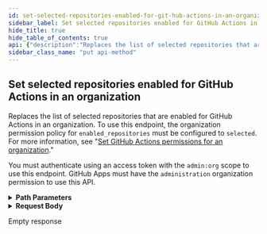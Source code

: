 ```yaml
---
id: set-selected-repositories-enabled-for-git-hub-actions-in-an-organization
sidebar_label: Set selected repositories enabled for GitHub Actions in an organization
hide_title: true
hide_table_of_contents: true
api: {"description":"Replaces the list of selected repositories that are enabled for GitHub Actions in an organization. To use this endpoint, the organization permission policy for `enabled_repositories` must be configured to `selected`. For more information, see \"[Set GitHub Actions permissions for an organization](#set-github-actions-permissions-for-an-organization).\"\n\nYou must authenticate using an access token with the `admin:org` scope to use this endpoint. GitHub Apps must have the `administration` organization permission to use this API.","externalDocs":{"description":"API method documentation","url":"https://docs.github.com/rest/reference/actions#set-selected-repositories-enabled-for-github-actions-in-an-organization"},"operationId":"actions/set-selected-repositories-enabled-github-actions-organization","parameters":[{"in":"path","name":"org","required":true,"schema":{"type":"string"}}],"requestBody":{"content":{"application/json":{"example":{"selected_repository_ids":[32,42]},"schema":{"properties":{"selected_repository_ids":{"description":"List of repository IDs to enable for GitHub Actions.","items":{"description":"Unique identifier of the repository.","type":"integer"},"type":"array"}},"required":["selected_repository_ids"],"type":"object"}}}},"responses":{"204":{"description":"Empty response"}},"tags":["actions"],"x-github":{"category":"actions","enabledForGitHubApps":true,"githubCloudOnly":false,"previews":[],"subcategory":"permissions"},"method":"put","path":"/orgs/{org}/actions/permissions/repositories","servers":[{"url":"https://api.github.com"}],"jsonRequestBodyExample":{"selected_repository_ids":[0]},"info":{"contact":{"name":"Support","url":"https://support.github.com/contact"},"description":"GitHub's v3 REST API.","license":{"name":"MIT","url":"https://spdx.org/licenses/MIT"},"termsOfService":"https://docs.github.com/articles/github-terms-of-service","title":"GitHub v3 REST API","version":"1.1.4","x-apisguru-categories":["collaboration","developer_tools"],"x-logo":{"url":"https://twitter.com/github/profile_image?size=original"},"x-origin":[{"format":"openapi","url":"https://raw.githubusercontent.com/github/rest-api-description/main/descriptions/api.github.com/api.github.com.json","version":"3.0"}],"x-providerName":"github.com"},"postman":{"name":"Set selected repositories enabled for GitHub Actions in an organization","description":{"content":"Replaces the list of selected repositories that are enabled for GitHub Actions in an organization. To use this endpoint, the organization permission policy for `enabled_repositories` must be configured to `selected`. For more information, see \"[Set GitHub Actions permissions for an organization](#set-github-actions-permissions-for-an-organization).\"\n\nYou must authenticate using an access token with the `admin:org` scope to use this endpoint. GitHub Apps must have the `administration` organization permission to use this API.","type":"text/plain"},"url":{"path":["orgs",":org","actions","permissions","repositories"],"host":["{{baseUrl}}"],"query":[],"variable":[{"disabled":false,"description":{"content":"(Required) ","type":"text/plain"},"type":"any","value":"","key":"org"}]},"header":[{"key":"Content-Type","value":"application/json"}],"method":"PUT","body":{"mode":"raw","raw":"\"\"","options":{"raw":{"language":"json"}}}}}
sidebar_class_name: "put api-method"
---
```



## Set selected repositories enabled for GitHub Actions in an organization



Replaces the list of selected repositories that are enabled for GitHub Actions in an organization. To use this endpoint, the organization permission policy for `enabled_repositories` must be configured to `selected`. For more information, see &quot;[Set GitHub Actions permissions for an organization](#set-github-actions-permissions-for-an-organization).&quot;

You must authenticate using an access token with the `admin:org` scope to use this endpoint. GitHub Apps must have the `administration` organization permission to use this API.

<details style={{"marginBottom":"1rem"}}><summary style={{}}><strong>Path Parameters</strong></summary><div><ul><ParamsItem className={"paramsItem"} param={{"in":"path","name":"org","required":true,"schema":{"type":"string"}}}></ParamsItem></ul></div></details><details style={{}}><summary style={{"textAlign":"left"}}><strong>Request Body</strong></summary><div style={{"textAlign":"left","marginLeft":"1rem"}}></div><ul style={{"marginLeft":"1rem"}}><SchemaItem collapsible={false} name={"selected_repository_ids"} required={true} schemaDescription={"List of repository IDs to enable for GitHub Actions."} schemaName={"integer[]"} qualifierMessage={undefined}></SchemaItem></ul></details><div><ApiTabs><TabItem label={"204"} value={"204"}><div>

Empty response

</div><div></div></TabItem></ApiTabs></div>
      